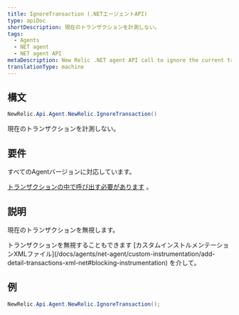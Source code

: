 ```yaml
---
title: IgnoreTransaction (.NETエージェントAPI)
type: apiDoc
shortDescription: 現在のトランザクションを計測しない。
tags:
  - Agents
  - NET agent
  - NET agent API
metaDescription: New Relic .NET agent API call to ignore the current transaction entirely.
translationType: machine
---
```


## 構文

```cs
NewRelic.Api.Agent.NewRelic.IgnoreTransaction()
```

現在のトランザクションを計測しない。

## 要件

すべてのAgentバージョンに対応しています。

[トランザクションの中で呼び出す必要があります](/docs/accounts-partnerships/education/getting-started-new-relic/glossary#transaction) 。

## 説明

現在のトランザクションを無視します。

<Callout variant="tip">
  トランザクションを無視することもできます [カスタムインストルメンテーションXMLファイル](/docs/agents/net-agent/custom-instrumentation/add-detail-transactions-xml-net#blocking-instrumentation) を介して。
</Callout>

## 例

```cs
NewRelic.Api.Agent.NewRelic.IgnoreTransaction();
```